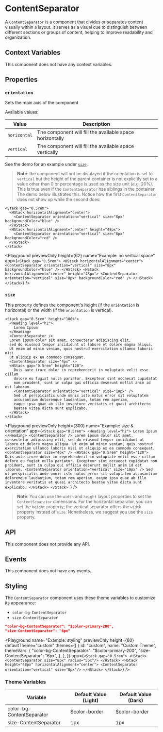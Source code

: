 # ContentSeparator

A `ContentSeparator` is a component that divides or separates content visually within a layout. It serves as a visual cue to distinguish between different sections or groups of content, helping to improve readability and organization.

## Context Variables

This component does not have any context variables.

## Properties

### `orientation`

Sets the main axis of the component

Available values:

| Value | Description |
| --- | --- |
| `horizontal` | The component will fill the available space horizontally |
| `vertical` | The component will fill the available space vertically |


See the demo for an example under [`size`](#size).

> **Note**: the component will not be displayed if the orientation is set to `vertical` but the height of the parent container is not explicitly set to a value other than 0 or percentage is used as the size unit (e.g. 20%).
> This is true even if the `ContentSeparator` has siblings in the container.
> The demo below illustrates this.
> Notice how the first `ContentSeparator` does not show up while the second does:

```ueml copy /height="48px"/
<Stack gap="0.5rem">
  <HStack horizontalAlignment="center">
    <ContentSeparator orientation="vertical" size="8px" backgroundColor="blue" />
  </HStack>
  <HStack horizontalAlignment="center" height="48px">
    <ContentSeparator orientation="vertical" size="8px" backgroundColor="red" />
  </HStack>
</Stack>
```

<Playground
  previewOnly
  height={62}
  name="Example: no vertical space"
  app={`
  <Stack gap="0.5rem">
    <HStack horizontalAlignment="center">
      <ContentSeparator orientation="vertical" size="8px" backgroundColor="blue" />
    </HStack>
    <HStack horizontalAlignment="center" height="48px">
      <ContentSeparator orientation="vertical" size="8px" backgroundColor="red" />
    </HStack>
  </Stack>
  `}
/>

### `size`

This property defines the component's height (if the `orientation` is horizontal) or the width (if the `orientation` is vertical).

```ueml copy
<Stack gap="0.5rem" height="100%">
  <Heading level="h2">
    Lorem Ipsum
  </Heading>
  <ContentSeparator />
  Lorem ipsum dolor sit amet, consectetur adipiscing elit,
  sed do eiusmod tempor incididunt ut labore et dolore magna aliqua.
  Ut enim ad minim veniam, quis nostrud exercitation ullamco laboris nisi
  ut aliquip ex ea commodo consequat.
  <ContentSeparator size="4px" />
  <HStack gap="0.5rem" height="120">
    Duis aute irure dolor in reprehenderit in voluptate velit esse cillum
    dolore eu fugiat nulla pariatur. Excepteur sint occaecat cupidatat
    non proident, sunt in culpa qui officia deserunt mollit anim id est laborum.
    <ContentSeparator orientation="vertical" size="10px" />
    Sed ut perspiciatis unde omnis iste natus error sit voluptatem
    accusantium doloremque laudantium, totam rem aperiam,
    eaque ipsa quae ab illo inventore veritatis et quasi architecto
    beatae vitae dicta sunt explicabo.
  </HStack>
</Stack>
```

<Playground
  previewOnly
  height={300}
  name="Example: size & orientation"
  app={`<Stack gap="0.5rem">
  <Heading level="h2">
    Lorem Ipsum
  </Heading>
  <ContentSeparator />
  Lorem ipsum dolor sit amet, consectetur adipiscing elit,
  sed do eiusmod tempor incididunt ut labore et dolore magna aliqua.
  Ut enim ad minim veniam, quis nostrud exercitation ullamco laboris nisi
  ut aliquip ex ea commodo consequat.
  <ContentSeparator size="4px" />
  <HStack gap="0.5rem" height="120">
    Duis aute irure dolor in reprehenderit in voluptate velit esse cillum
    dolore eu fugiat nulla pariatur. Excepteur sint occaecat cupidatat
    non proident, sunt in culpa qui officia deserunt mollit anim id est laborum.
    <ContentSeparator orientation="vertical" size="10px" />
    Sed ut perspiciatis unde omnis iste natus error sit voluptatem
    accusantium doloremque laudantium, totam rem aperiam,
    eaque ipsa quae ab illo inventore veritatis et quasi architecto
    beatae vitae dicta sunt explicabo.
  </HStack>
</Stack>
  `}
/>

> **Note**: You can use the `width` and `height` layout properties to set the `ContentSeparator` dimensions.
> For the horizontal separator, you can set the `height` property; the vertical separator offers the `width` property instead of `size`.
> Nonetheless, we suggest you use the `size` property.

## API

This component does not provide any API.

## Events

This component does not have any events.

## Styling

The `ContentSeparator` component uses these theme variables to customize its appearance:

- `color-bg-ContentSeparator`
- `size-ContentSeparator`

```json
"color-bg-ContentSeparator": "$color-primary-200",
"size-ContentSeparator": "6px"
```

<Playground
  name="Example: styling"
  previewOnly
  height={80}
  defaultTheme="custom"
  themes={[
    {
      id: "custom",
      name: "Custom Theme",
      themeVars: {
        "color-bg-ContentSeparator": "$color-primary-200",
        "size-ContentSeparator": "6px",
      },
    },
  ]}
  app={`
  <Stack gap="0.5rem">
    <HStack>
      <ContentSeparator size="8px" radius="5px"/>
    </HStack>
    <HStack height="48px" horizontalAlignment="center">
      <ContentSeparator orientation="vertical" size="8px"/>
    </HStack>
  </Stack>
  `}
/>

### Theme Variables

| Variable | Default Value (Light) | Default Value (Dark) |
| --- | --- | --- |
| color-bg-ContentSeparator | $color-border | $color-border |
| size-ContentSeparator | 1px | 1px |

